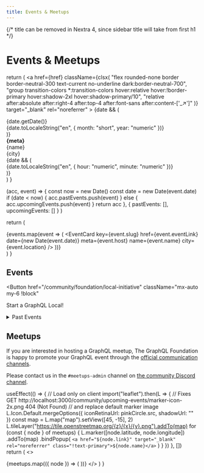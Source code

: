 ```yaml
---
title: Events & Meetups
---
```


{/* title can be removed in Nextra 4, since sidebar title will take from first h1 */}

# Events & Meetups


  return (
    <a
      href={href}
      className={clsx(
        "flex rounded-none border border-neutral-300 text-current no-underline dark:border-neutral-700",
        "group transition-colors *:transition-colors hover:relative hover:!border-primary hover:shadow-2xl hover:shadow-primary/10",
        "relative after:absolute after:right-4 after:top-4 after:font-sans after:content-['_↗']"
      )}
      target="_blank"
      rel="noreferrer"
    >
      {date && (
        <div className="flex w-28 shrink-0 flex-col items-center justify-center bg-zinc-100 dark:bg-zinc-800 group-hover:dark:bg-zinc-700 lg:w-48">
          <div className="text-5xl font-bold lg:text-7xl">{date.getDate()}</div>
          <div className="text-sm lg:text-lg">
            {date.toLocaleString("en", {
              month: "short",
              year: "numeric"
            })}
          </div>
        </div>
      )}
      <div className="flex grow flex-col gap-4 bg-white px-5 py-4 dark:bg-neutral-900 group-hover:dark:bg-zinc-800 lg:px-10 lg:py-7">
        <b className="text-primary max-lg:text-xs">{meta}</b>
        <div className="text-lg font-bold lg:text-2xl">{name}</div>
        <div className="flex flex-wrap gap-2 text-xs lg:gap-x-6 lg:text-lg">
          <div className="flex items-center gap-2">
            <LocationIcon className="size-5 fill-primary" />
            {city}
          </div>
          {date && (
            <div className="flex items-center gap-2">
              <ClockIcon className="size-5 fill-primary" />
              {date.toLocaleString("en", {
                hour: "numeric",
                minute: "numeric"
              })}
            </div>
          )}
        </div>
      </div>
    </a>
  )
}

  (acc, event) => {
    const now = new Date()
    const date = new Date(event.date)
    if (date < now) {
      acc.pastEvents.push(event)
    } else {
      acc.upcomingEvents.push(event)
    }
    return acc
  },
  { pastEvents: [], upcomingEvents: [] }
)

  return (
    <div className="mt-6">
      {events.map(event => (
        <EventCard
          key={event.slug}
          href={event.eventLink}
          date={new Date(event.date)}
          meta={event.host}
          name={event.name}
          city={event.location}
        />
      ))}
    </div>
  )
}

## Events

<Events events={upcomingEvents} />

<Button
  href="/community/foundation/local-initiative"
  className="mx-auto my-6 !block"
>
  Start a GraphQL Local!
</Button>

<details>
  <summary>Past Events</summary>
  <Events events={pastEvents} />
</details>

## Meetups

If you are interested in hosting a GraphQL meetup, The GraphQL Foundation is
happy to promote your GraphQL event through the
[official communication channels](/community/#official-channels).

Please contact us in the `#meetups-admin` channel on
[the community Discord channel](/community/#official-channels).

  useEffect(() => {
    // Load only on client
    import("leaflet").then(L => {
      // Fixes GET http://localhost:3000/community/upcoming-events/marker-icon-2x.png 404 (Not Found)
      // and replace default marker image
      L.Icon.Default.mergeOptions({
        iconRetinaUrl: pinkCircle.src,
        shadowUrl: ""
      })
      const map = L.map("map").setView([45, -15], 2)
      L.tileLayer("https://tile.openstreetmap.org/{z}/{x}/{y}.png").addTo(map)
      for (const { node } of meetups) {
        L.marker([node.latitude, node.longitude])
          .addTo(map)
          .bindPopup(
            `<a href="${node.link}" target="_blank" rel="noreferrer" class="!text-primary">${node.name}</a>`
          )
      }
    })
  }, [])
  return (
    <>
      <div id="map" className="z-0 my-6 h-96" />
      {meetups.map(({ node }) => (
        <EventCard
          key={node.id}
          href={node.link}
          name={node.name}
          city={node.city}
        />
      ))}
    </>
  )
}

<Meetups />
